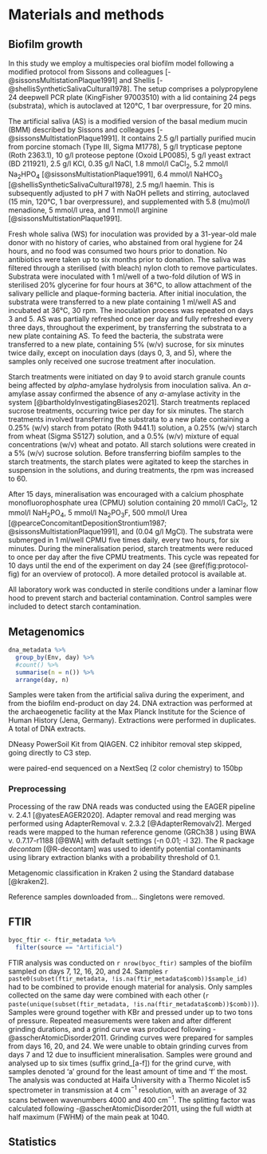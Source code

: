 # Materials and methods
<!-- Create table for all samples and indicate which samples underwent DNA, FTIR, etc. -->

## Biofilm growth

In this study we employ a multispecies oral biofilm model following a modified
protocol from Sissons and colleagues [-@sissonsMultistationPlaque1991] and
Shellis [-@shellisSyntheticSalivaCultural1978]. The setup comprises a polypropylene
24 deepwell PCR plate (KingFisher 97003510) with a lid containing 24 pegs (substrata), which
is autoclaved at 120&deg;C, 1 bar overpressure, for 20 mins.

The artificial saliva (AS) is a modified version of the basal medium mucin (BMM)
described by Sissons and colleagues [-@sissonsMultistationPlaque1991].
It contains 2.5 g/l partially purified mucin from porcine stomach (Type III, Sigma M1778),
5 g/l trypticase peptone (Roth 2363.1), 10 g/l proteose peptone (Oxoid LP0085),
5 g/l yeast extract (BD 211921), 2.5 g/l KCl, 0.35 g/l NaCl, 1.8 mmol/l CaCl~2~,
5.2 mmol/l Na~2~HPO~4~ [@sissonsMultistationPlaque1991], 6.4 mmol/l NaHCO~3~
[@shellisSyntheticSalivaCultural1978], 2.5 mg/l haemin. This is subsequently
adjusted to pH 7 with NaOH pellets and stirring, autoclaved (15 min, 120&deg;C,
1 bar overpressure), and supplemented with 5.8 \(mu\)mol/l menadione, 5 mmol/l urea,
and 1 mmol/l arginine [@sissonsMultistationPlaque1991].

<!-- add to protocols.io -->
Fresh whole saliva (WS) for inoculation was provided by a 31-year-old male donor
with no history of caries, who abstained from oral hygiene for 24 hours, and no
food was consumed two hours prior to donation. No antibiotics were taken up to six
months prior to donation.
The saliva was filtered through a sterilised (with bleach) nylon cloth to remove
particulates.
Substrata were inoculated with 1 ml/well of a two-fold dilution of WS in sterilised
20% glycerine for four hours at 36&deg;C, to allow attachment of the
salivary pellicle and plaque-forming bacteria. After initial inoculation, the
substrata were transferred to a new plate containing 1 ml/well AS and incubated
at 36&deg;C, 30 rpm. The inoculation process was repeated on days 3 and 5.
AS was partially refreshed once per day and fully refreshed every three days,
throughout the experiment, by transferring the substrata to a new plate containing
AS. To feed the bacteria, the substrata were transferred to a new plate, containing
5% (w/v) sucrose, for six minutes twice daily, except on inoculation days
(days 0, 3, and 5), where the samples only received one sucrose treatment after
inoculation.

Starch treatments were initiated on day 9 to avoid starch granule counts being
affected by $alpha$-amylase hydrolysis from inoculation saliva. An $\alpha$-amylase
assay confirmed the absence of any $\alpha$-amylase activity in the system
[@bartholdyInvestigatingBiases2021].
Starch treatments replaced sucrose treatments, occurring twice per day
for six minutes. The starch treatments involved transferring the substrata to a
new plate containing a 0.25% (w/v) starch from potato (Roth 9441.1) solution, a
0.25% (w/v) starch from wheat (Sigma S5127) solution, and a 0.5% (w/v) mixture of equal
concentrations (w/v) wheat and potato. All starch solutions were created in a 5%
(w/v) sucrose solution. Before transferring biofilm samples to the starch treatments,
the starch plates were agitated to keep the starches in suspension in the solutions,
and during treatments, the rpm was increased to 60.

After 15 days, mineralisation was encouraged with a
calcium phosphate monofluorophosphate urea (CPMU) solution containing
20 mmol/l CaCl~2~, 12 mmol/l NaH~2~PO~4~, 5 mmol/l Na~2~PO~3~F, 500 mmol/l Urea
[@pearceConcomitantDepositionStrontium1987; @sissonsMultistationPlaque1991],
and (0.04 g/l MgCl). The substrata were submerged in 1 ml/well CPMU five times daily,
every two hours, for six minutes. During the mineralisation period, starch treatments
were reduced to once per day after the five CPMU treatments. This cycle was repeated
for 10 days until the end of the experiment on day 24
(see \@ref(fig:protocol-fig) for an overview of protocol). A more detailed
protocol is available at<!-- protocols.io -->.

All laboratory work was conducted in sterile conditions under a laminar flow hood
to prevent starch and bacterial contamination. Control samples were included to
detect starch contamination.

## Metagenomics

```r
dna_metadata %>%
  group_by(Env, day) %>%
  #count() %>%
  summarise(n = n()) %>%
  arrange(day, n)
```


<!-- Samples sent to Jena -->
Samples were taken from the artificial saliva during the experiment, and from the
biofilm end-product on day 24.
DNA extraction was performed at the archaeogenetic facility at the Max Planck
Institute for the Science of Human History (Jena, Germany). Extractions were
performed in duplicates<!-- ?? -->. A total of <!-- sample size --> DNA extracts.

<!-- DNA extraction details -->

DNeasy PowerSoil Kit from QIAGEN. C2 inhibitor removal step skipped, going directly
to C3 step.

were paired-end sequenced on a NextSeq (2 color chemistry) to 150bp

<!-- EAGER settings -->
### Preprocessing

Processing of the raw DNA reads was conducted using the EAGER pipeline v. 2.4.1 [@yatesEAGER2020].
Adapter removal and read merging was performed using AdapterRemoval v. 2.3.2 [@AdapterRemovalv2].
Merged reads were mapped to the human reference genome (GRCh38 <!--link-->)
using BWA v. 0.7.17-r1188 [@BWA] with default settings (-n 0.01; -l 32).
<!-- SAMTools-->
<!-- endorS.py-->
<!-- Kraken -->
<!-- cuperdec [@yatesOralMicrobiome2021]-->
The R package *decontam* [@R-decontam] was used to identify potential contaminants
using library extraction blanks with a probability threshold of 0.1.

Metagenomic classification in Kraken 2 using the Standard database [@kraken2].

Reference samples downloaded from... Singletons were removed.

## FTIR

```r
byoc_ftir <- ftir_metadata %>%
  filter(source == "Artificial")
```

<!-- FTIR specs -->
FTIR analysis was conducted on `r nrow(byoc_ftir)` samples of the biofilm sampled
on days 7, 12, 16, 20, and 24. Samples
`r paste0(subset(ftir_metadata, !is.na(ftir_metadata$comb))$sample_id)`
had to be combined to provide enough material for analysis. Only samples collected
on the same day were combined with each other
(`r paste(unique(subset(ftir_metadata, !is.na(ftir_metadata$comb))$comb))`).
Samples were ground together with KBr and pressed under up to two tons of pressure.
Repeated measurements were taken and after different grinding durations, and
a grind curve was produced following -@asscherAtomicDisorder2011.
Grinding curves were prepared for samples from days 16, 20, and 24. We were unable
to obtain grinding curves from days 7 and 12 due to insufficient mineralisation.
Samples were ground and analysed up to six times (suffix grind_[a-f]) for the grind curve,
with samples denoted 'a' ground for the least amount of time and 'f' the most.
The analysis was conducted at Haifa University with a Thermo Nicolet is5
spectrometer in transmission at 4 cm$^{-1}$ resolution, with an average of 32 scans
between wavenumbers 4000 and 400 cm$^{-1}$.
The splitting factor was calculated following -@asscherAtomicDisorder2011,
using the full width at half maximum (FWHM) of the main peak at 1040.

<!-- Shira -->

## Statistics

<!-- R packages used -->